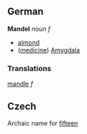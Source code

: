 ==German==

'''Mandel''' ''noun f''
* [[almond]]
* ([[medicine]]) [[Amygdala]]
===Translations===
{{cs}} [[mandle]] ''f''

==Czech==
Archaic name for [[fifteen]]